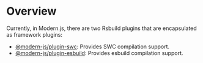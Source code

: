 # Overview

Currently, in Modern.js, there are two Rsbuild plugins that are encapsulated as framework plugins:

- [@modern-js/plugin-swc](/plugin/rsbuild-plugins/plugin-swc): Provides SWC compilation support.
- [@modern-js/plugin-esbuild](/plugin/rsbuild-plugins/plugin-esbuild): Provides esbuild compilation support.
